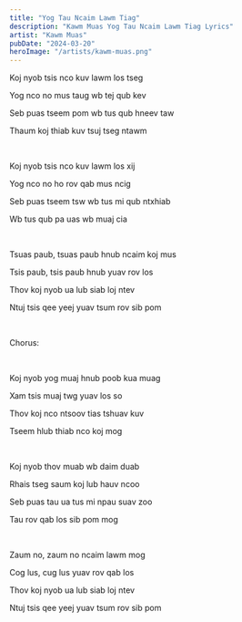 ```yaml
---
title: "Yog Tau Ncaim Lawm Tiag"
description: "Kawm Muas Yog Tau Ncaim Lawm Tiag Lyrics"
artist: "Kawm Muas"
pubDate: "2024-03-20"
heroImage: "/artists/kawm-muas.png"
---
```


Koj nyob tsis nco kuv lawm los tseg

Yog nco no mus taug wb tej qub kev

Seb puas tseem pom wb tus qub hneev taw

Thaum koj thiab kuv tsuj tseg ntawm

<br />

Koj nyob tsis nco kuv lawm los xij

Yog nco no ho rov qab mus ncig

Seb puas tseem tsw wb tus mi qub ntxhiab

Wb tus qub pa uas wb muaj cia

<br />

Tsuas paub, tsuas paub hnub ncaim koj mus

Tsis paub, tsis paub hnub yuav rov los

Thov koj nyob ua lub siab loj ntev

Ntuj tsis qee yeej yuav tsum rov sib pom

<br />

Chorus:

<br />

Koj nyob yog muaj hnub poob kua muag

Xam tsis muaj twg yuav los so

Thov koj nco ntsoov tias tshuav kuv

Tseem hlub thiab nco koj mog

<br />

Koj nyob thov muab wb daim duab

Rhais tseg saum koj lub hauv ncoo

Seb puas tau ua tus mi npau suav zoo

Tau rov qab los sib pom mog

<br />

Zaum no, zaum no ncaim lawm mog

Cog lus, cug lus yuav rov qab los

Thov koj nyob ua lub siab loj ntev

Ntuj tsis qee yeej yuav tsum rov sib pom

